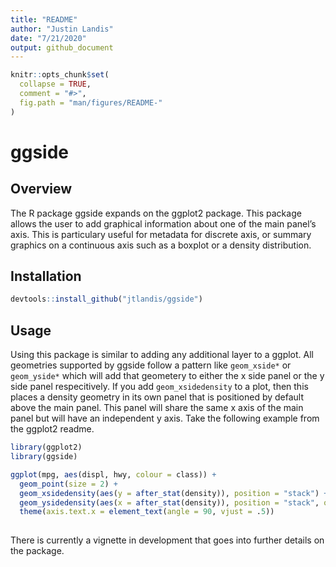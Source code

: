 ```yaml
---
title: "README"
author: "Justin Landis"
date: "7/21/2020"
output: github_document
---
```


```r
knitr::opts_chunk$set(
  collapse = TRUE,
  comment = "#>",
  fig.path = "man/figures/README-"
)
```

# ggside




## Overview

The R package ggside expands on the ggplot2 package. This package allows the user to add graphical information about one of the main panel's axis. This is particulary useful for metadata for discrete axis, or summary graphics on a continuous axis such as a boxplot or a density distribution.

## Installation

```r
devtools::install_github("jtlandis/ggside")
```

## Usage

Using this package is similar to adding any additional layer to a ggplot. All geometries supported by ggside follow a pattern like `geom_xside*` or `geom_yside*` which will add that geometery to either the x side panel or the y side panel respecitively. If you add `geom_xsidedensity` to a plot, then this places a density geometry in its own panel that is positioned by default above the main panel. This panel will share the same x axis of the main panel but will have an independent y axis. Take the following example from the ggplot2 readme.

```r
library(ggplot2)
library(ggside)

ggplot(mpg, aes(displ, hwy, colour = class)) + 
  geom_point(size = 2) +
  geom_xsidedensity(aes(y = after_stat(density)), position = "stack") +
  geom_ysidedensity(aes(x = after_stat(density)), position = "stack", orientation = "y") +
  theme(axis.text.x = element_text(angle = 90, vjust = .5))
  
```

There is currently a vignette in development that goes into further details on the package.




